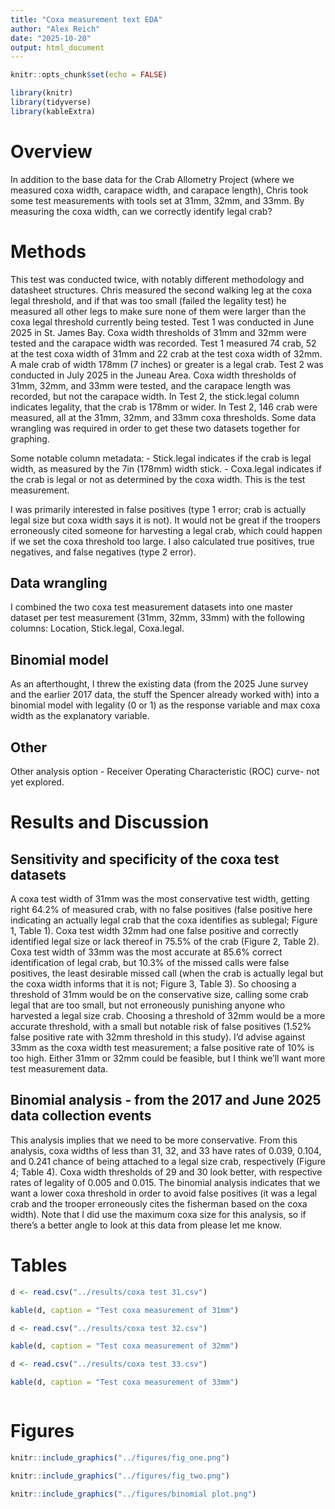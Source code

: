 ```yaml
---
title: "Coxa measurement text EDA"
author: "Alex Reich"
date: "2025-10-20"
output: html_document
---
```


```r
knitr::opts_chunk$set(echo = FALSE)

library(knitr)
library(tidyverse)
library(kableExtra)
```


# Overview
In addition to the base data for the Crab Allometry Project (where we measured coxa width, carapace width, and carapace length), Chris took some test measurements with tools set at 31mm, 32mm, and 33mm. By measuring the coxa width, can we correctly identify legal crab?

# Methods
This test was conducted twice, with notably different methodology and datasheet structures. Chris measured the second walking leg at the coxa legal threshold, and if that was too small (failed the legality test) he measured all other legs to make sure none of them were larger than the coxa legal threshold currently being tested. Test 1 was conducted in June 2025 in St. James Bay. Coxa width thresholds of 31mm and 32mm were tested and the carapace width was recorded. Test 1 measured 74 crab, 52 at the test coxa width of 31mm and 22 crab at the test coxa width of 32mm. A male crab of width 178mm (7 inches) or greater is a legal crab. Test 2 was conducted in July 2025 in the Juneau Area. Coxa width thresholds of 31mm, 32mm, and 33mm were tested, and the carapace length was recorded, but not the carapace width. In Test 2, the stick.legal column indicates legality, that the crab is 178mm or wider. In Test 2, 146 crab were measured, all at the 31mm, 32mm, and 33mm coxa thresholds. Some data wrangling was required in order to get these two datasets together for graphing.

Some notable column metadata:
- Stick.legal indicates if the crab is legal width, as measured by the 7in (178mm) width stick.
- Coxa.legal indicates if the crab is legal or not as determined by the coxa width. This is the test measurement.

I was primarily interested in false positives (type 1 error; crab is actually legal size but coxa width says it is not). It would not be great if the troopers erroneously cited someone for harvesting a legal crab, which could happen if we set the coxa threshold too large. I also calculated true positives, true negatives, and false negatives (type 2 error).

## Data wrangling
I combined the two coxa test measurement datasets into one master dataset per test measurement (31mm, 32mm, 33mm) with the following columns: Location, Stick.legal, Coxa.legal. 

## Binomial model
As an afterthought, I threw the existing data (from the 2025 June survey and the earlier 2017 data, the stuff the Spencer already worked with) into a binomial model with legality (0 or 1) as the response variable and max coxa width as the explanatory variable.

## Other
Other analysis option - Receiver Operating Characteristic (ROC) curve- not yet explored.



# Results and Discussion

## Sensitivity and specificity of the coxa test datasets
A coxa test width of 31mm was the most conservative test width, getting right 64.2% of measured crab, with no false positives (false positive here indicating an actually legal crab that the coxa identifies as sublegal; Figure 1, Table 1). Coxa test width 32mm had one false positive and correctly identified legal size or lack thereof in 75.5% of the crab (Figure 2, Table 2). Coxa test width of 33mm was the most accurate at 85.6% correct identification of legal crab, but 10.3% of the missed calls were false positives, the least desirable missed call (when the crab is actually legal but the coxa width informs that it is not; Figure 3, Table 3). So choosing a threshold of 31mm would be on the conservative size, calling some crab legal that are too small, but not erroneously punishing anyone who harvested a legal size crab. Choosing a threshold of 32mm would be a more accurate threshold, with a small but notable risk of false positives (1.52% false positive rate with 32mm threshold in this study). I'd advise against 33mm as the coxa width test measurement; a false positive rate of 10% is too high. Either 31mm or 32mm could be feasible, but I think we'll want more test measurement data.

## Binomial analysis - from the 2017 and June 2025 data collection events
This analysis implies that we need to be more conservative. From this analysis, coxa widths of less than 31, 32, and 33 have rates of 0.039, 0.104, and 0.241 chance of being attached to a legal size crab, respectively (Figure 4; Table 4). Coxa width thresholds of 29 and 30 look better, with respective rates of legality of 0.005 and 0.015. The binomial analysis indicates that we want a lower coxa threshold in order to avoid false positives (it was a legal crab and the trooper erroneously cites the fisherman based on the coxa width). Note that I did use the maximum coxa size for this analysis, so if there's a better angle to look at this data from please let me know.



# Tables


```r
d <- read.csv("../results/coxa test 31.csv")

kable(d, caption = "Test coxa measurement of 31mm")
```

```r
d <- read.csv("../results/coxa test 32.csv")

kable(d, caption = "Test coxa measurement of 32mm")
```


```r
d <- read.csv("../results/coxa test 33.csv")

kable(d, caption = "Test coxa measurement of 33mm")
```


```r

```


# Figures


```r

knitr::include_graphics("../figures/fig_one.png")

```

```r
knitr::include_graphics("../figures/fig_two.png")

```
```r
knitr::include_graphics("../figures/binomial plot.png")
```
```r

```

